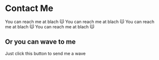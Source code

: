 
# Contact Me

You can reach me at blach 🐱
You can reach me at blach 🐱
You can reach me at blach 🐱
You can reach me at blach 🐱

## Or you can wave to me

Just click this button to send me a wave

<Wave />

